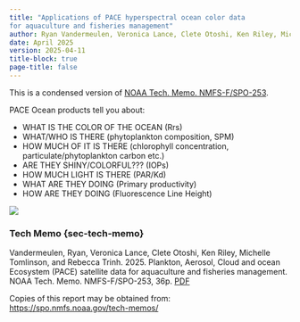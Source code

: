 ```yaml
---
title: "Applications of PACE hyperspectral ocean color data
for aquaculture and fisheries management"
author: Ryan Vandermeulen, Veronica Lance, Clete Otoshi, Ken Riley, Michelle Tomlinson, and Rebecca Trinh; Python/R code by Elizabeth Holmes
date: April 2025
version: 2025-04-11
title-block: true
page-title: false
---
```


This is a condensed version of [NOAA Tech. Memo. NMFS-F/SPO-253](#sec-tech-memo).

PACE Ocean products tell you about:

* WHAT IS THE COLOR OF THE OCEAN (Rrs)
* WHAT/WHO IS THERE (phytoplankton composition, SPM)
* HOW MUCH OF IT IS THERE (chlorophyll concentration, particulate/phytoplankton carbon etc.)
* ARE THEY SHINY/COLORFUL??? (IOPs)
* HOW MUCH LIGHT IS THERE (PAR/Kd)
* WHAT ARE THEY DOING (Primary productivity)
* HOW ARE THEY DOING (Fluorescence Line Height)

![](images/pace-fish-figure-1.png)

### Tech Memo {sec-tech-memo}

Vandermeulen, Ryan, Veronica Lance, Clete Otoshi, Ken Riley, Michelle Tomlinson, and Rebecca Trinh. 2025. Plankton, Aerosol, Cloud and ocean Ecosystem (PACE) satellite data for aquaculture and fisheries management. NOAA Tech. Memo. NMFS-F/SPO-253, 36p. [PDF](files/NMFS_Hyperspectral_TM.pdf)

Copies of this report may be obtained from:
<https://spo.nmfs.noaa.gov/tech-memos/>

